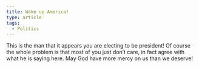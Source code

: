 ```yaml
---
title: Wake up America!
type: article
tags:
  - Politics
---
```


This is the man that it appears you are electing to be president! Of course the whole problem is that most of you just don’t care, in fact agree with what he is saying here. May God have more mercy on us than we deserve!
